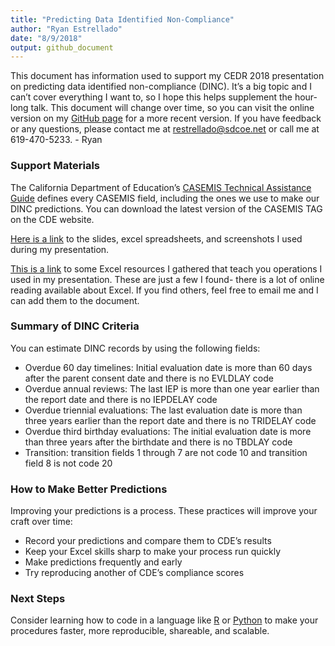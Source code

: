 ```yaml
---
title: "Predicting Data Identified Non-Compliance"
author: "Ryan Estrellado"
date: "8/9/2018"
output: github_document
---
```


This document has information used to support my CEDR 2018 presentation on predicting data identified non-compliance (DINC). It’s a big topic and I can’t cover everything I want to, so I hope this helps supplement the hour-long talk. This document will change over time, so you can visit the online version on my [GitHub page](https://github.com/restrellado/excel_resources/blob/master/one_page_handout.md) for a more recent version. If you have feedback or any questions, please contact me at [restrellado@sdcoe.net](mailto:restrellado@sdcoe.net) or call me at 619-470-5233. - Ryan

### Support Materials

The California Department of Education’s [CASEMIS Technical Assistance Guide](https://www.cde.ca.gov/sp/se/ds/documents/dec2017casemistag.doc) defines every CASEMIS field, including the ones we use to make our DINC predictions. You can download the latest version of the CASEMIS TAG on the CDE website. 

[Here is a link](https://www.dropbox.com/sh/0autz417lgoqbk0/AACuVFYObgf2bBYUe1tkyQjva?dl=0) to the slides, excel spreadsheets, and screenshots I used during my presentation. 

[This is a link](https://github.com/restrellado/excel_resources/blob/master/excel_resources.md) to some Excel resources I gathered that teach you operations I used in my presentation. These are just a few I found- there is a lot of online reading available about Excel. If you find others, feel free to email me and I can add them to the document. 

### Summary of DINC Criteria 

You can estimate DINC records by using the following fields: 

 - Overdue 60 day timelines: Initial evaluation date is more than 60 days after the parent consent date and there is no EVLDLAY code 
 - Overdue annual reviews: The last IEP is more than one year earlier than the report date and there is no IEPDELAY code
 - Overdue triennial evaluations: The last evaluation date is more than three years earlier than the report date and there is no TRIDELAY code
 - Overdue third birthday evaluations: The initial evaluation date is more than three years after the birthdate and there is no TBDLAY code 
 - Transition: transition fields 1 through 7 are not code 10 and transition field 8 is not code 20

### How to Make Better Predictions 

Improving your predictions is a process. These practices will improve your craft over time: 

 - Record your predictions and compare them to CDE's results 
 - Keep your Excel skills sharp to make your process run quickly
 - Make predictions frequently and early
 - Try reproducing another of CDE's compliance scores 

### Next Steps

Consider learning how to code in a language like [R](https://www.r-project.org/about.html) or [Python](https://www.python.org/) to make your procedures faster, more reproducible, shareable, and scalable. 